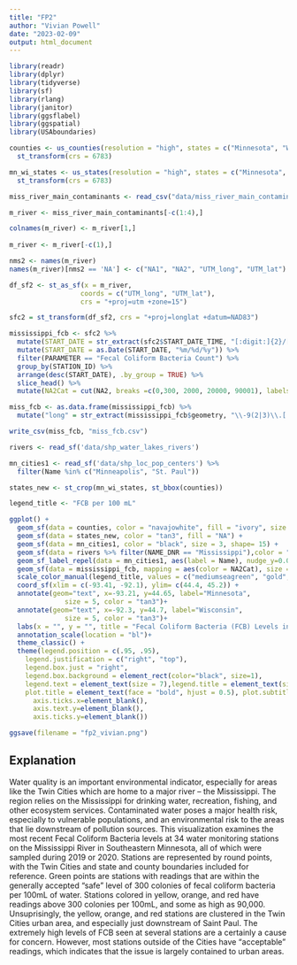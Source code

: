 ```yaml
---
title: "FP2"
author: "Vivian Powell"
date: "2023-02-09"
output: html_document
---
```


```r
library(readr)
library(dplyr)
library(tidyverse)
library(sf)
library(rlang)
library(janitor)
library(ggsflabel)
library(ggspatial)
library(USAboundaries) 
```

```r
counties <- us_counties(resolution = "high", states = c("Minnesota", "Wisconsin")) %>%
  st_transform(crs = 6783)

mn_wi_states <- us_states(resolution = "high", states = c("Minnesota", "Wisconsin")) %>%
  st_transform(crs = 6783) 

```

```r
miss_river_main_contaminants <- read_csv("data/miss_river_main_contaminants.csv")

m_river <- miss_river_main_contaminants[-c(1:4),]

colnames(m_river) <- m_river[1,]
  
m_river <- m_river[-c(1),]

nms2 <- names(m_river)
names(m_river)[nms2 == 'NA'] <- c("NA1", "NA2", "UTM_long", "UTM_lat")

df_sf2 <- st_as_sf(x = m_river,                         
                  coords = c("UTM_long", "UTM_lat"),
                  crs = "+proj=utm +zone=15")

sfc2 = st_transform(df_sf2, crs = "+proj=longlat +datum=NAD83")

mississippi_fcb <- sfc2 %>%
  mutate(START_DATE = str_extract(sfc2$START_DATE_TIME, "[:digit:]{2}/[:digit:]{2}/[:digit:]{4}")) %>%
  mutate(START_DATE = as.Date(START_DATE, "%m/%d/%y")) %>%
  filter(PARAMETER == "Fecal Coliform Bacteria Count") %>%
  group_by(STATION_ID) %>%
  arrange(desc(START_DATE), .by_group = TRUE) %>%
  slice_head() %>%
  mutate(NA2Cat = cut(NA2, breaks =c(0,300, 2000, 20000, 90001), labels = c("0-300", "301-2,000", "2,001-20,000", "20,001-90,000")))

miss_fcb <- as.data.frame(mississippi_fcb) %>%
  mutate("long" = str_extract(mississippi_fcb$geometry, "\\-9(2|3)\\.[:digit:]+"), "lat" = str_extract(mississippi_fcb$geometry, "4(4|5)\\.[:digit:]+"))

write_csv(miss_fcb, "miss_fcb.csv") 

rivers <- read_sf('data/shp_water_lakes_rivers')

mn_cities1 <- read_sf('data/shp_loc_pop_centers') %>%
  filter(Name %in% c("Minneapolis", "St. Paul"))

states_new <- st_crop(mn_wi_states, st_bbox(counties))

legend_title <- "FCB per 100 mL"
```

```r
ggplot() +
  geom_sf(data = counties, color = "navajowhite", fill = "ivory", size = 0.5) +
  geom_sf(data = states_new, color = "tan3", fill = "NA") +
  geom_sf(data = mn_cities1, color = "black", size = 3, shape= 15) +
  geom_sf(data = rivers %>% filter(NAME_DNR == "Mississippi"),color = "NA", fill = 'cornflowerblue') + 
  geom_sf_label_repel(data = mn_cities1, aes(label = Name), nudge_y=0.05) +
  geom_sf(data = mississippi_fcb, mapping = aes(color = NA2Cat), size = 2.5)+ 
  scale_color_manual(legend_title, values = c("mediumseagreen", "gold", "orange1","red2"))+
  coord_sf(xlim = c(-93.41, -92.1), ylim= c(44.4, 45.2)) +
  annotate(geom="text", x=-93.21, y=44.65, label="Minnesota",
              size = 5, color = "tan3")+
  annotate(geom="text", x=-92.3, y=44.7, label="Wisconsin",
              size = 5, color = "tan3")+
  labs(x = "", y = "", title = "Fecal Coliform Bacteria (FCB) Levels in the Mississippi River", subtitle = "Data from 2019 and 2020 at 34 monitoring stations in Southeastern Minnesota", caption = "Plot by Vivian Powell | Data from Metropolitan Council EIMS") +
  annotation_scale(location = "bl")+
  theme_classic() +
  theme(legend.position = c(.95, .95),
    legend.justification = c("right", "top"),
    legend.box.just = "right",
    legend.box.background = element_rect(color="black", size=1),
    legend.text = element_text(size = 7),legend.title = element_text(size = 8, face = "bold"),
    plot.title = element_text(face = "bold", hjust = 0.5), plot.subtitle = element_text(hjust = 0.5),plot.caption = element_text(hjust = 0.5),axis.line=element_blank(),axis.text.x=element_blank(),
      axis.ticks.x=element_blank(),
      axis.text.y=element_blank(),
      axis.ticks.y=element_blank())
```
```r
ggsave(filename = "fp2_vivian.png")
```

## Explanation

Water quality is an important environmental indicator, especially for areas like the Twin Cities which are home to a major river -- the Mississippi. The region relies on the Mississippi for drinking water, recreation, fishing, and other ecosystem services.  Contaminated water poses a major health risk, especially to vulnerable populations, and an environmental risk to the areas that lie downstream of pollution sources. This visualization examines the most recent Fecal Coliform Bacteria levels at 34 water monitoring stations on the Mississippi River in Southeastern Minnesota, all of which were sampled during 2019 or 2020. Stations are represented by round points, with the Twin Cities and state and county boundaries included for reference. Green points are stations with readings that are within the generally accepted "safe" level of 300 colonies of fecal coliform bacteria per 100mL of water. Stations colored in yellow, orange, and red have readings above 300 colonies per 100mL, and some as high as 90,000. Unsuprisingly, the yellow, orange, and red stations are clustered in the Twin Cities urban area, and especially just downstream of Saint Paul. The extremely high levels of FCB seen at several stations are a certainly a cause for concern. However, most stations outside of the Cities have "acceptable" readings, which indicates that the issue is largely contained to urban areas.
